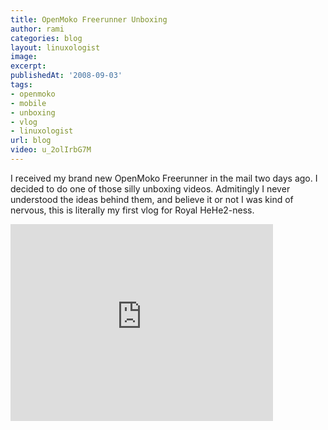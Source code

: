 ```yaml
---
title: OpenMoko Freerunner Unboxing
author: rami
categories: blog
layout: linuxologist
image:
excerpt:
publishedAt: '2008-09-03'
tags:
- openmoko
- mobile
- unboxing
- vlog
- linuxologist
url: blog
video: u_2olIrbG7M
---
```


I received my brand new OpenMoko Freerunner in the mail two days ago. I decided to do one of those silly unboxing videos. Admitingly I never understood the ideas behind them, and believe it or not I was kind of nervous, this is literally my first vlog for Royal HeHe2-ness.
<iframe width="420" height="315" src="https://www.youtube.com/embed/u_2olIrbG7M" frameborder="0" allowfullscreen></iframe>
